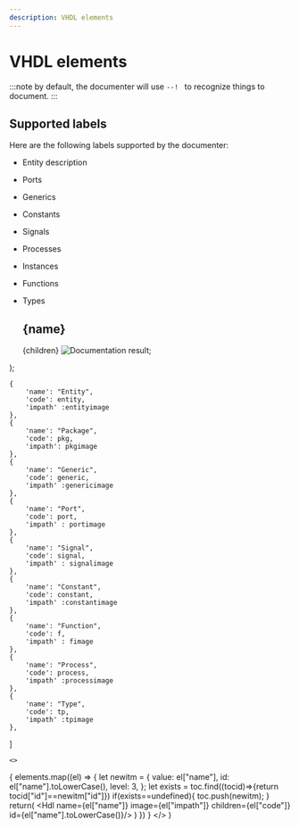 ```yaml
---
description: VHDL elements
---
```





# VHDL elements
:::note
by default, the documenter will use ```--! ``` to recognize things to document.
:::


## Supported labels
Here are the following labels supported by the documenter:
* Entity description
* Ports             
* Generics          
* Constants         
* Signals           
* Processes         
* Instances         
* Functions         
* Types             

    <div>
    <h2 id={id}> {name} </h2>
    <Tabs>
    <TabItem value="code" label="Code" default>
    <CodeBlock language="vhdl">{children}</CodeBlock>
    </TabItem>
    <TabItem value="result" label="Result">
    <img src={image} alt="Documentation result" />;
    </TabItem>
    </Tabs>
    </div>
);

    {
        'name': "Entity",
        'code': entity,
        'impath' :entityimage
    },
    {
        'name': "Package",
        'code': pkg,
        'impath': pkgimage
    },
    {
        'name': "Generic",
        'code': generic,
        'impath' :genericimage
    },
    {
        'name': "Port",
        'code': port,
        'impath' : portimage
    },
    {
        'name': "Signal",
        'code': signal,
        'impath' : signalimage
    },
    {
        'name': "Constant",
        'code': constant,
        'impath' :constantimage
    },
    {
        'name': "Function",
        'code': f,
        'impath' : fimage
    },
    {
        'name': "Process",
        'code': process,
        'impath' :processimage
    },
    {
        'name': "Type",
        'code': tp,
        'impath' :tpimage
    },
]






    <>
{
  elements.map((el) => {
    let newitm = {
        value: el["name"],
        id: el["name"].toLowerCase(),
        level: 3,
    };
    let exists = toc.find((tocid)=>{return tocid["id"]==newitm["id"]})
    if(exists==undefined){
        toc.push(newitm);
    }
    return(
      <Hdl name={el["name"]} image={el["impath"]} children={el["code"]} id={el["name"].toLowerCase()}/>
    )
  })
}
</>
 )


<CreateAll elements={vhdl_elements}/>